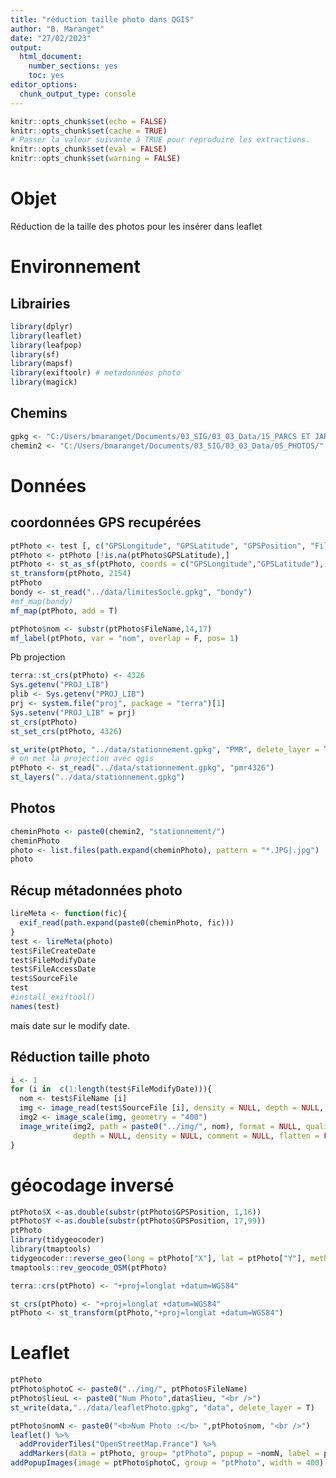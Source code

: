 ---
title: "réduction taille photo dans QGIS"
author: "B. Maranget"
date: "27/02/2023"
output: 
  html_document: 
    number_sections: yes
    toc: yes
editor_options: 
  chunk_output_type: console
---


```{r setup, include=FALSE}
knitr::opts_chunk$set(echo = FALSE)
knitr::opts_chunk$set(cache = TRUE)
# Passer la valeur suivante à TRUE pour reproduire les extractions.
knitr::opts_chunk$set(eval = FALSE)
knitr::opts_chunk$set(warning = FALSE)
```


# Objet

Réduction de la taille des photos pour les insérer dans leaflet

# Environnement


## Librairies


```{r , eval=TRUE}
library(dplyr)
library(leaflet)
library(leafpop)
library(sf)
library(mapsf)
library(exiftoolr) # metadonnées photo
library(magick)
```


## Chemins


```{r}
gpkg <- "C:/Users/bmaranget/Documents/03_SIG/03_03_Data/15_PARCS ET JARDINS/campagneArbre.gpkg"
chemin2 <- "C:/Users/bmaranget/Documents/03_SIG/03_03_Data/05_PHOTOS/"
```



# Données


## coordonnées GPS recupérées


```{r}
ptPhoto <- test [, c("GPSLongitude", "GPSLatitude", "GPSPosition", "FileModifyDate", "FileName")]
ptPhoto <- ptPhoto [!is.na(ptPhoto$GPSLatitude),]
ptPhoto <- st_as_sf(ptPhoto, coords = c("GPSLongitude","GPSLatitude"), crs = 4326)
st_transform(ptPhoto, 2154)
ptPhoto
bondy <- st_read("../data/limitesSocle.gpkg", "bondy")
#mf_map(bondy)
mf_map(ptPhoto, add = T)

ptPhoto$nom <- substr(ptPhoto$FileName,14,17)
mf_label(ptPhoto, var = "nom", overlap = F, pos= 1)
```



Pb projection




```{r}
terra::st_crs(ptPhoto) <- 4326
Sys.getenv("PROJ_LIB")
plib <- Sys.getenv("PROJ_LIB")
prj <- system.file("proj", package = "terra")[1]
Sys.setenv("PROJ_LIB" = prj)
st_crs(ptPhoto)
st_set_crs(ptPhoto, 4326)
```


```{r}
st_write(ptPhoto, "../data/stationnement.gpkg", "PMR", delete_layer = T)
# on met la projection avec qgis
ptPhoto <- st_read("../data/stationnement.gpkg", "pmr4326")
st_layers("../data/stationnement.gpkg")
```



## Photos


```{r}
cheminPhoto <- paste0(chemin2, "stationnement/")
cheminPhoto
photo <- list.files(path.expand(cheminPhoto), pattern = "*.JPG|.jpg")
photo
```




## Récup métadonnées photo

```{r}
lireMeta <- function(fic){
  exif_read(path.expand(paste0(cheminPhoto, fic)))
} 
test <- lireMeta(photo)
test$FileCreateDate
test$FileModifyDate
test$FileAccessDate
test$SourceFile
test
#install_exiftool()
names(test)
```

mais date sur le modify date.

## Réduction taille photo


```{r}
i <- 1
for (i in  c(1:length(test$FileModifyDate))){
  nom <- test$FileName [i]
  img <- image_read(test$SourceFile [i], density = NULL, depth = NULL, strip = FALSE)
  img2 <- image_scale(img, geometry = "400")
  image_write(img2, path = paste0("../img/", nom), format = NULL, quality = NULL,
              depth = NULL, density = NULL, comment = NULL, flatten = FALSE)
}
```




# géocodage inversé

```{r}
ptPhoto$X <-as.double(substr(ptPhoto$GPSPosition, 1,16))
ptPhoto$Y <-as.double(substr(ptPhoto$GPSPosition, 17,99))
ptPhoto
library(tidygeocoder)
library(tmaptools)
tidygeocoder::reverse_geo(long = ptPhoto["X"], lat = ptPhoto["Y"], method = "osm")
tmaptools::rev_geocode_OSM(ptPhoto)

terra::crs(ptPhoto) <- "+proj=longlat +datum=WGS84"

st_crs(ptPhoto) <- "+proj=longlat +datum=WGS84"
ptPhoto <- st_transform(ptPhoto,"+proj=longlat +datum=WGS84")  
```




# Leaflet






```{r, eval=F}
ptPhoto
ptPhoto$photoC <- paste0("../img/", ptPhoto$FileName)
ptPhoto$lieuL <- paste0("Num Photo",data$lieu, "<br />")
st_write(data,"../data/leafletPhoto.gpkg", "data", delete_layer = T)
```


```{r, eval=TRUE}
ptPhoto$nomN <- paste0("<b>Num Photo :</b> ",ptPhoto$nom, "<br />")
leaflet() %>%
  addProviderTiles("OpenStreetMap.France") %>%
  addMarkers(data = ptPhoto, group= "ptPhoto", popup = ~nomN, label = ptPhoto$nom) %>%
addPopupImages(image = ptPhoto$photoC, group = "ptPhoto", width = 400) 
```


